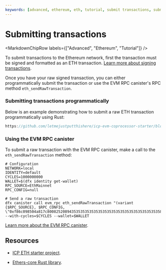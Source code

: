 ```yaml
---
keywords: [advanced, ethereum, eth, tutorial, submit transactions, submit eth transaction, submit eth, submit, transactions, eth transactions]
---
```



# Submitting transactions

<MarkdownChipRow labels={["Advanced", "Ethereum", "Tutorial"]} />

To submit transactions to the Ethereum network, first the transaction must be signed and formatted as an ETH transaction. [Learn more about signing transactions](signing-transactions.mdx).

Once you have your raw signed transaction, you can either programmatically submit the transaction or use the EVM RPC canister's RPC method `eth_sendRawTransaction`.

### Submitting transactions programmatically

Below is an example demonstrating how to submit a raw ETH transaction programmatically using Rust:

```rust reference
https://github.com/letmejustputthishere/icp-evm-coprocessor-starter/blob/main/packages/ic-evm-utils/src/eth_send_raw_transaction.rs#L213-L230
```

### Using the EVM RPC canister

To submit a raw transaction with the EVM RPC canister, make a call to the `eth_sendRawTransaction` method:

```
# Configuration
NETWORK=local
IDENTITY=default
CYCLES=1000000000
WALLET=$(dfx identity get-wallet)
RPC_SOURCE=EthMainnet
RPC_CONFIG=null

# Send a raw transaction
dfx canister call evm_rpc eth_sendRawTransaction "(variant {$RPC_SOURCE}, $RPC_CONFIG, \"0xf86c098504a817c800825208943535353535353535353535353535353535353535880de0b6b3a76400008025a028ef61340bd939bc2195fe537567866003e1a15d3c71ff63e1590620aa636276a067cbe9d8997f761aecb703304b3800ccf555c9f3dc64214b297fb1966a3b6d83\")" --with-cycles=$CYCLES --wallet=$WALLET
```

[Learn more about the EVM RPC canister](/docs/building-apps/chain-fusion/ethereum/evm-rpc/evm-rpc-canister).

## Resources

- [ICP ETH starter project](https://github.com/dfinity/icp-eth-starter).

- [Ethers-core Rust library](https://github.com/gakonst/ethers-rs).